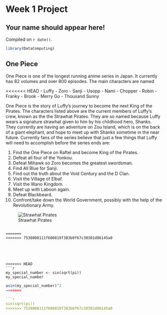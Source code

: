 # Week 1 Project  

## Your name should appear here!

<!-- leave this material as is -->
Compiled on `r date()`.

```r
library(DataComputing)
```
<!-- put your content after this line -->

## One Piece

One Piece is one of the longest running anime series in Japan. It currently has 82 volumes and over 800 episodes. The main characters are named

<<<<<<< HEAD
- Luffy
- Zoro
- Sanji
- Usopp
- Nami
- Chopper
- Robin
- Franky
- Brook
- Merry Go
- Thousand Sunny

One Piece is the story of Luffy's journey to become the next King of the Pirates. The characters listed above are the current members of Luffy's crew, known as the the Strawhat Pirates. They are so named because Luffy wears a signature strawhat given to him by his childhood hero, Shanks. They currently are having an adventure on Zou Island, which is on the back of a giant elephant, and hope to meet up with Shanks sometime in the near future. Currently fans of the series believe that just a few things that Luffy will need to accomplish before the series ends are:

1. Find the One Piece on Raftel and become King of the Pirates.
2. Defeat all four of the Yonkou.
3. Defeat Mihawk so Zoro becomes the greatest swordsman.
4. Find All Blue for Sanji.
5. Find out the truth about the Void Century and the D Clan.
6. Visit the Village of Elbaf.
7. Visit the Wano Kingdom.
8. Meet up with Laboon again.
9. Defeat Blackbeard.
10. Confront/take down the World Government, possibly with the help of the Revolutionary Army.

![Strawhat Pirates](http://static2.comicvine.com/uploads/scale_super/4/47703/3425312-0989065813-ebeca0.jpeg)

```

=======
>>>>>>> 7538008111f600819f383b0f67c30301d86145a0





<<<<<<< HEAD
```r
my_special_number <- sin(sqrt(pi))
my_special_number
```

```r
asin(my_special_number)^2
=======

```r
sin(sqrt(pi))
>>>>>>> 7538008111f600819f383b0f67c30301d86145a0
```


